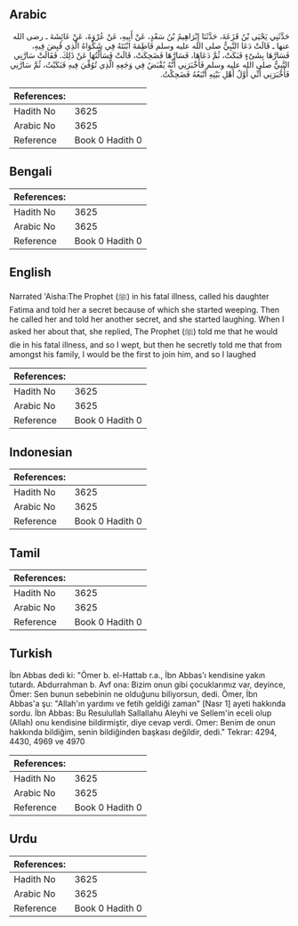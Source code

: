 ## Arabic


<div dir="rtl" lang="ar" style={{fontSize:'larger',backgroundColor:'#f8f9fa',padding:20}}>
حَدَّثَنِي يَحْيَى بْنُ قَزَعَةَ، حَدَّثَنَا إِبْرَاهِيمُ بْنُ سَعْدٍ، عَنْ أَبِيهِ، عَنْ عُرْوَةَ، عَنْ عَائِشَةَ ـ رضى الله عنها ـ قَالَتْ دَعَا النَّبِيُّ صلى الله عليه وسلم فَاطِمَةَ ابْنَتَهُ فِي شَكْوَاهُ الَّذِي قُبِضَ فِيهِ، فَسَارَّهَا بِشَىْءٍ فَبَكَتْ، ثُمَّ دَعَاهَا، فَسَارَّهَا فَضَحِكَتْ، قَالَتْ فَسَأَلْتُهَا عَنْ ذَلِكَ‏.‏ فَقَالَتْ سَارَّنِي النَّبِيُّ صلى الله عليه وسلم فَأَخْبَرَنِي أَنَّهُ يُقْبَضُ فِي وَجَعِهِ الَّذِي تُوُفِّيَ فِيهِ فَبَكَيْتُ، ثُمَّ سَارَّنِي فَأَخْبَرَنِي أَنِّي أَوَّلُ أَهْلِ بَيْتِهِ أَتْبَعُهُ فَضَحِكْتُ‏.‏
</div>
<div style={{backgroundColor:'#f8f9fa',padding:20, marginBottom: 10}}><table> <thead> <tr> <th>References:</th> <th></th> </tr> </thead> <tbody><tr><td>Hadith No</td><td>3625</td></tr><tr><td>Arabic No</td><td>3625</td></tr><tr><td>Reference</td><td>Book 0 Hadith 0</td></tr></tbody></table></div>

## Bengali


<div dir="ltr" lang="bn" style={{fontSize:'larger',backgroundColor:'#f8f9fa',padding:20}}>

</div>
<div style={{backgroundColor:'#f8f9fa',padding:20, marginBottom: 10}}><table> <thead> <tr> <th>References:</th> <th></th> </tr> </thead> <tbody><tr><td>Hadith No</td><td>3625</td></tr><tr><td>Arabic No</td><td>3625</td></tr><tr><td>Reference</td><td>Book 0 Hadith 0</td></tr></tbody></table></div>

## English


<div dir="ltr" lang="en" style={{fontSize:'larger',backgroundColor:'#f8f9fa',padding:20}}>
Narrated 'Aisha:The Prophet (ﷺ) in his fatal illness, called his daughter Fatima and told her a secret because of which she started weeping. Then he called her and told her another secret, and she started laughing. When I asked her about that, she replied, The Prophet (ﷺ) told me that he would die in his fatal illness, and so I wept, but then he secretly told me that from amongst his family, I would be the first to join him, and so I laughed
</div>
<div style={{backgroundColor:'#f8f9fa',padding:20, marginBottom: 10}}><table> <thead> <tr> <th>References:</th> <th></th> </tr> </thead> <tbody><tr><td>Hadith No</td><td>3625</td></tr><tr><td>Arabic No</td><td>3625</td></tr><tr><td>Reference</td><td>Book 0 Hadith 0</td></tr></tbody></table></div>

## Indonesian


<div dir="ltr" lang="id" style={{fontSize:'larger',backgroundColor:'#f8f9fa',padding:20}}>

</div>
<div style={{backgroundColor:'#f8f9fa',padding:20, marginBottom: 10}}><table> <thead> <tr> <th>References:</th> <th></th> </tr> </thead> <tbody><tr><td>Hadith No</td><td>3625</td></tr><tr><td>Arabic No</td><td>3625</td></tr><tr><td>Reference</td><td>Book 0 Hadith 0</td></tr></tbody></table></div>

## Tamil


<div dir="ltr" lang="ta" style={{fontSize:'larger',backgroundColor:'#f8f9fa',padding:20}}>

</div>
<div style={{backgroundColor:'#f8f9fa',padding:20, marginBottom: 10}}><table> <thead> <tr> <th>References:</th> <th></th> </tr> </thead> <tbody><tr><td>Hadith No</td><td>3625</td></tr><tr><td>Arabic No</td><td>3625</td></tr><tr><td>Reference</td><td>Book 0 Hadith 0</td></tr></tbody></table></div>

## Turkish


<div dir="ltr" lang="tr" style={{fontSize:'larger',backgroundColor:'#f8f9fa',padding:20}}>
İbn Abbas dedi ki: "Ömer b. el-Hattab r.a., İbn Abbas'ı kendisine yakın tutardı. Abdurrahman b. Avf ona: Bizim onun gibi çocuklarımız var, deyince, Ömer: Sen bunun sebebinin ne olduğunu biliyorsun, dedi. Ömer, İbn Abbas'a şu: "Allah'ın yardımı ve fetih geldiği zaman" [Nasr 1] ayeti hakkında sordu. İbn Abbas: Bu Resulullah Sallallahu Aleyhi ve Sellem'in eceli olup (Allah) onu kendisine bildirmiştir, diye cevap verdi. Omer: Benim de onun hakkında bildiğim, senin bildiğinden başkası değildir, dedi." Tekrar: 4294, 4430, 4969 ve 4970
</div>
<div style={{backgroundColor:'#f8f9fa',padding:20, marginBottom: 10}}><table> <thead> <tr> <th>References:</th> <th></th> </tr> </thead> <tbody><tr><td>Hadith No</td><td>3625</td></tr><tr><td>Arabic No</td><td>3625</td></tr><tr><td>Reference</td><td>Book 0 Hadith 0</td></tr></tbody></table></div>

## Urdu


<div dir="rtl" lang="ur" style={{fontSize:'larger',backgroundColor:'#f8f9fa',padding:20}}>

</div>
<div style={{backgroundColor:'#f8f9fa',padding:20, marginBottom: 10}}><table> <thead> <tr> <th>References:</th> <th></th> </tr> </thead> <tbody><tr><td>Hadith No</td><td>3625</td></tr><tr><td>Arabic No</td><td>3625</td></tr><tr><td>Reference</td><td>Book 0 Hadith 0</td></tr></tbody></table></div>